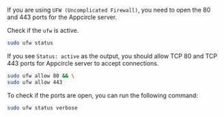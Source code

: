 If you are using `UFW (Uncomplicated Firewall)`, you need to open the 80 and 443 ports for the Appcircle server.

Check if the `ufw` is active.

```bash
sudo ufw status
```

If you see `Status: active` as the output, you should allow TCP 80 and TCP 443 ports for Appcircle server to accept connections.

```bash
sudo ufw allow 80 && \
sudo ufw allow 443
```

To check if the ports are open, you can run the following command:

```bash
sudo ufw status verbose
```